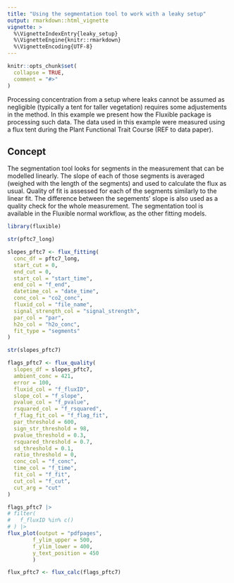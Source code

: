 ```yaml
---
title: "Using the segmentation tool to work with a leaky setup"
output: rmarkdown::html_vignette
vignette: >
  %\VignetteIndexEntry{leaky_setup}
  %\VignetteEngine{knitr::rmarkdown}
  %\VignetteEncoding{UTF-8}
---
```


```r
knitr::opts_chunk$set(
  collapse = TRUE,
  comment = "#>"
)
```

Processing concentration from a setup where leaks cannot be assumed as negligible (typically a tent for taller vegetation) requires some adjustements in the method.
In this example we present how the Fluxible package is processing such data.
The data used in this example were measured using a flux tent during the Plant Functional Trait Course (REF to data paper).

<!-- Figure showing a typical flux with clear segments -->

## Concept
The segmentation tool looks for segments in the measurement that can be modelled linearly.
The slope of each of those segments is averaged (weighed with the length of the segments) and used to calculate the flux as usual.
Quality of fit is assessed for each of the segments similarly to the linear fit.
The difference between the segements' slope is also used as a quality check for the whole measurement.
The segmentation tool is available in the Fluxible normal workflow, as the other fitting models.

```r
library(fluxible)

str(pftc7_long)

slopes_pftc7 <- flux_fitting(
  conc_df = pftc7_long,
  start_cut = 0,
  end_cut = 0,
  start_col = "start_time",
  end_col = "f_end",
  datetime_col = "date_time",
  conc_col = "co2_conc",
  fluxid_col = "file_name",
  signal_strength_col = "signal_strength",
  par_col = "par",
  h2o_col = "h2o_conc",
  fit_type = "segments"
)

str(slopes_pftc7)

flags_pftc7 <- flux_quality(
  slopes_df = slopes_pftc7,
  ambient_conc = 421,
  error = 100,
  fluxid_col = "f_fluxID",
  slope_col = "f_slope",
  pvalue_col = "f_pvalue",
  rsquared_col = "f_rsquared",
  f_flag_fit_col = "f_flag_fit",
  par_threshold = 600,
  sign_str_threshold = 98,
  pvalue_threshold = 0.3,
  rsquared_threshold = 0.7,
  sd_threshold = 0.1,
  ratio_threshold = 0,
  conc_col = "f_conc",
  time_col = "f_time",
  fit_col = "f_fit",
  cut_col = "f_cut",
  cut_arg = "cut"
)

flags_pftc7 |>
# filter(
#   f_fluxID %in% c()
# ) |>
flux_plot(output = "pdfpages",
        f_ylim_upper = 500,
        f_ylim_lower = 400,
        y_text_position = 450
        )

flux_pftc7 <- flux_calc(flags_pftc7)
```
